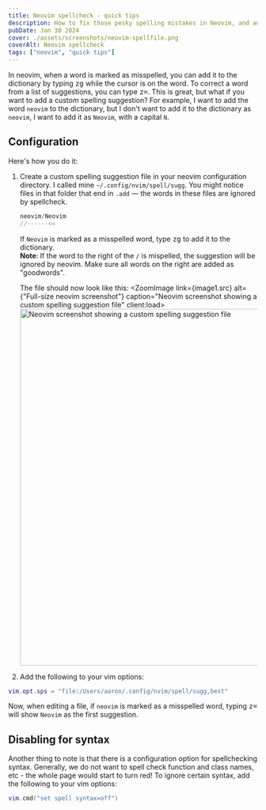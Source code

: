 ```yaml
---
title: Neovim spellcheck - quick tips
description: How to fix those pesky spelling mistakes in Neovim, and add custom spelling suggestions.
pubDate: Jan 30 2024
cover: ./assets/screenshots/neovim-spellfile.png
coverAlt: Neovim spellcheck
tags: ["neovim", "quick tips"]
---
```



In neovim, when a word is marked as misspelled, you can add it to the dictionary
by typing <kbd>zg</kbd> while the cursor is on the word. To correct a word from a list of
suggestions, you can type <kbd>z=</kbd>. This is great, but what if you want to add a
custom spelling suggestion? For example, I want to add the word `neovim` to the
dictionary, but I don't want to add it to the dictionary as `neovim`, I want to
add it as `Neovim`, with a capital `N`.

## Configuration
Here's how you do it:

1. Create a custom spelling suggestion file in your neovim configuration
   directory. I called mine `~/.config/nvim/spell/sugg`. You might notice files
   in that folder that end in `.add` — the words in these files are
   ignored by spellcheck.

   ```js annotate
   neovim/Neovim
   //------<<
   ```

   If `Neovim` is marked as a misspelled word, type <kbd>zg</kbd> to add it to the
   dictionary.
   \
   **Note**: If the word to the right of the `/` is mispelled, the suggestion
   will be ignored by neovim. Make sure all words on the right are added as
   "goodwords".

   The file should now look like this:
   <ZoomImage link={image1.src} alt={"Full-size neovim screenshot"} caption="Neovim screenshot showing a custom spelling suggestion file" client:load>
     <Image src={image1} width="720"
       alt="Neovim screenshot showing a custom spelling suggestion file"
      class="max-h-full max-w-full m-0"
      />
   </ZoomImage>

1. Add the following to your vim options:

```lua
vim.opt.sps = "file:/Users/aaron/.config/nvim/spell/sugg,best"
```

Now, when editing a file, if `neovim` is marked as a misspelled word, typing
<kbd>z=</kbd> will show `Neovim` as the first suggestion.

## Disabling for syntax
Another thing to note is that there is a configuration option for spellchecking
syntax. Generally, we do not want to spell check function and class names, etc -
the whole page would start to turn red! To ignore certain syntax, add the
following to your vim options:

```lua
vim.cmd("set spell syntax=off")
```
